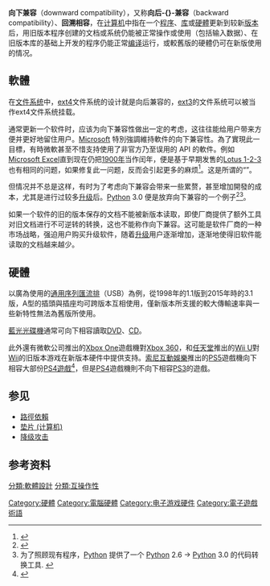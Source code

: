 {{noteTA
|G1=IT
}}
'''向下兼容'''（downward compatibility），又称'''向后-{}-兼容'''（backward compatibility）、'''回溯相容'''，在[[電腦|计算机]]中指在一个[[電腦程式|程序]]、[[库_(计算机)|库]]或[[電腦硬體|硬體]]更新到较新[[版本|版本]]后，用旧版本程序创建的文档或系统仍能被正常操作或使用（包括输入数据）、在旧版本库的基础上开发的程序仍能正常[[编译|编译]]运行，或較舊版的硬體仍可在新版使用的情况。

==軟體==
在[[文件系统|文件系统]]中，[[ext4|ext4]]文件系统的设计就是向后兼容的，[[ext3|ext3]]的文件系统可以被当作ext4文件系统挂载。

通常更新一个软件时，应该为向下兼容性做出一定的考虑，这往往能给用户带来方便并更好地留住用户。[[Microsoft|Microsoft]] 特別強調維持軟件的向下兼容性。為了實現此一目標，有時微軟甚至不惜支持使用了非官方乃至误用的 API 的軟件。例如[[Microsoft_Excel|Microsoft Excel]]直到现在仍把[[1900年|1900年]]当作闰年，便是基于早期发售的[[Lotus_1-2-3|Lotus 1-2-3]]也有相同的问题，如果修复此一问题，反而会引起更多的麻烦<ref>{{cite web|url=https://docs.microsoft.com/zh-cn/office/troubleshoot/excel/wrongly-assumes-1900-is-leap-year|title=Excel 错误地假定1900年为闰年|author=微软 Office 官方技术支持|date=2019-10-12|accessdate=2019-11-09|archive-date=2020-10-23|archive-url=https://web.archive.org/web/20201023231542/https://docs.microsoft.com/zh-cn/office/troubleshoot/excel/wrongly-assumes-1900-is-leap-year|dead-url=no}}</ref>。这是所谓的“{{le|漏洞兼容|bug compatibility}}”。

但情况并不总是这样，有时为了考虑向下兼容会带来一些累赘，甚至增加開發的成本，尤其是进行过较多[[升级|升级]]后。[[Python|Python]] 3.0 便是放弃向下兼容的一个例子<ref name="py3k_whatsnew">{{cite web |language=en |publisher=Python Software Foundation |title=What's New in Python 3.0--Python v3.0b3 documentation |url=http://docs.python.org/dev/3.0/whatsnew/3.0.html |author=Guido van Rossum |date= |accessdate=2008-08-30 |deadurl=yes |archiveurl=https://web.archive.org/web/20081004052720/http://docs.python.org/dev/3.0/whatsnew/3.0.html |archivedate=2008-10-04 }}</ref><ref>为了照顾现有程序，[[Python|Python]] 提供了一个 [[Python|Python]] 2.6 -> [[Python|Python]] 3.0 的代码转换工具. {{cite web |url=http://svn.python.org/view/sandbox/trunk/2to3/ |title=存档副本 |accessdate=2008-08-30 |deadurl=yes |archiveurl=https://archive.is/20120729222226/http://svn.python.org/view/sandbox/trunk/2to3/ |archivedate=2012-07-29 }}</ref>。

如果一个软件的旧的版本保存的文档不能被新版本读取，即使厂商提供了额外工具对旧文档进行不可逆转的转换，这也不能称作向下兼容。这可能是软件厂商的一种市场战略，强迫用户购买升级软件，随着[[升级|升级]]用户逐渐增加，逐渐地使得旧软件能读取的文档越来越少。

==硬體==
以廣為使用的[[通用序列匯流排|通用序列匯流排]]（USB）為例，從1998年的1.1版到2015年時的3.1版，A型的插頭與插座均可跨版本互相使用，僅新版本所支援的較大傳輸速率與一些新特性無法為舊版所使用。

[[藍光光碟|藍光光碟機]]通常可向下相容讀取[[DVD|DVD]]、[[CD|CD]]。

此外還有微軟公司推出的[[Xbox_One|Xbox One]]遊戲機對[[Xbox_360|Xbox 360]]，和[[任天堂|任天堂]]推出的[[Wii_U|Wii U]]對[[Wii|Wii]]的旧版本游戏在新版本硬件中提供支持。[[索尼互動娛樂|索尼互動娛樂]]推出的[[PS5|PS5]]遊戲機向下相容大部份[[PlayStation_4遊戲列表|PS4遊戲]]<ref>{{cite web |title=向下相容：可以在 PlayStation®5 上遊玩的 PlayStation®4 遊戲 |url=https://www.playstation.com/zh-hant-tw/support/games/ps5-backward-compatibility-games/ |publisher=Sony Interactive Entertainment Inc. |accessdate=2021-03-26 |archive-date=2021-05-03 |archive-url=https://web.archive.org/web/20210503082034/https://www.playstation.com/zh-hant-tw/support/games/ps5-backward-compatibility-games/ |dead-url=no }}</ref>，但是[[PS4|PS4]]遊戲機則不向下相容[[PS3|PS3]]的遊戲。

==参见==
* [[路徑依賴|路徑依賴]]
* [[垫片_(计算机)|垫片 (计算机)]]
* [[降级攻击|降级攻击]]

== 参考资料 ==
{{reflist}}


[[分類:軟體設計|分類:軟體設計]]
[[分類:互操作性|分類:互操作性]]
[[Category:硬體|Category:硬體]]
[[Category:電腦硬體|Category:電腦硬體]]
[[Category:电子游戏硬件|Category:电子游戏硬件]]
[[Category:電子遊戲術語|Category:電子遊戲術語]]